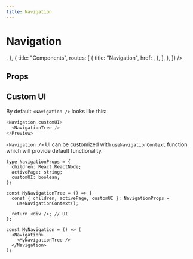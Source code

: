 ```yaml
---
title: Navigation
---
```



# Navigation

<Preview>
  <Navigation
    routes={[
      {
        title: "Home",
        href: <Link href="/" />,
      },
      {
        title: "Components",
        routes: [
          {
            title: "Navigation",
            href: <Link href="/Navigation" />,
          },
        ],
      },
    ]}
  />
</Preview>

## Props

<Props component={Navigation} />

## Custom UI

By default `<Navigation />` looks like this:

```js
<Navigation customUI>
  <NavigationTree />
</Preview>
```

`<Navigation />` UI can be customized with `useNavigationContext` function which will provide default functionality.

```tsx
type NavigationProps = {
  children: React.ReactNode;
  activePage: string;
  customUI: boolean;
};

const MyNavigationTree = () => {
  const { children, activePage, customUI }: NavigationProps =
    useNavigationContext();

  return <div />; // UI
};

const MyNavigation = () => (
  <Navigation>
    <MyNavigationTree />
  </Navigation>
);
```
